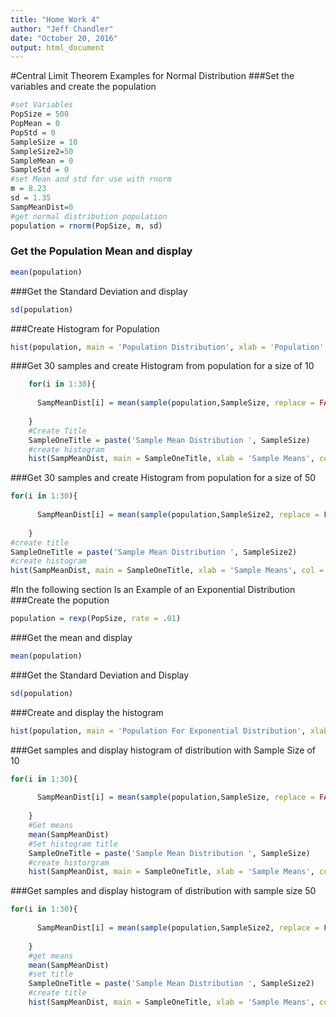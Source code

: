 ---
title: "Home Work 4"
author: "Jeff Chandler"
date: "October 20, 2016"
output: html_document
---

#Central Limit Theorem Examples for Normal Distribution
###Set the variables and create the population
```{R}
#set Variables 
PopSize = 500
PopMean = 0
PopStd = 0
SampleSize = 10
SampleSize2=50
SampleMean = 0
SampleStd = 0
#set Mean and std for use with rnorm
m = 8.23
sd = 1.35
SampMeanDist=0
#get normal distribution population
population = rnorm(PopSize, m, sd)

```
### Get the Population Mean and display
```{r}
mean(population)
```
###Get the Standard Deviation and display
```{r}
sd(population)
```
###Create Histogram for Population 
```{r}
hist(population, main = 'Population Distribution', xlab = 'Population', border = 'BLUE', col = 'Purple')
```
###Get 30 samples and create Histogram from population for a size of 10
```{r}
    for(i in 1:30){
      
      SampMeanDist[i] = mean(sample(population,SampleSize, replace = FALSE))
      
    }
    #Create Title
    SampleOneTitle = paste('Sample Mean Distribution ', SampleSize)
    #create histogram
    hist(SampMeanDist, main = SampleOneTitle, xlab = 'Sample Means', col = 'blue', border = 'green')
```
###Get 30 samples and create Histogram from population for a size of 50
```{r}
for(i in 1:30){
      
      SampMeanDist[i] = mean(sample(population,SampleSize2, replace = FALSE))
      
    }
#create title
SampleOneTitle = paste('Sample Mean Distribution ', SampleSize2)
#create histogram
hist(SampMeanDist, main = SampleOneTitle, xlab = 'Sample Means', col = 'blue', border = 'green')
```
#In the following section Is an Example of an Exponential Distribution
###Create the popution 
```{r}
population = rexp(PopSize, rate = .01)
```
###Get the mean and display
```{r}
mean(population)
```

###Get the Standard Deviation and Display
```{r}
sd(population)
```

###Create and display the histogram
```{r}
hist(population, main = 'Population For Exponential Distribution', xlab = 'Population', border = 'BLUE', col = 'Purple')
```
###Get samples and display histogram of distribution with Sample Size of 10
```{r}
for(i in 1:30){
      
      SampMeanDist[i] = mean(sample(population,SampleSize, replace = FALSE))
      
    }
    #Get means
    mean(SampMeanDist)
    #Set histogram title
    SampleOneTitle = paste('Sample Mean Distribution ', SampleSize)
    #create historgram
    hist(SampMeanDist, main = SampleOneTitle, xlab = 'Sample Means', col = 'blue', border = 'green')
```
###Get samples and display histogram of distribution with sample size 50
```{r}
for(i in 1:30){
      
      SampMeanDist[i] = mean(sample(population,SampleSize2, replace = FALSE))
      
    }
    #get means
    mean(SampMeanDist)
    #set title
    SampleOneTitle = paste('Sample Mean Distribution ', SampleSize2)
    #create title
    hist(SampMeanDist, main = SampleOneTitle, xlab = 'Sample Means', col = 'blue', border = 'green')
```